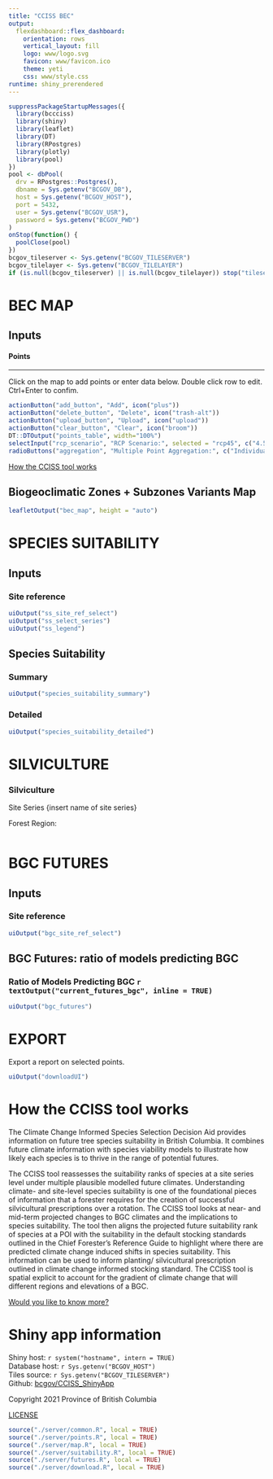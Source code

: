 ```yaml
---
title: "CCISS BEC"
output: 
  flexdashboard::flex_dashboard:
    orientation: rows
    vertical_layout: fill
    logo: www/logo.svg
    favicon: www/favicon.ico
    theme: yeti
    css: www/style.css
runtime: shiny_prerendered
---
```


```r
suppressPackageStartupMessages({
  library(bccciss)
  library(shiny)
  library(leaflet)
  library(DT)
  library(RPostgres)
  library(plotly)
  library(pool)
})
pool <- dbPool(
  drv = RPostgres::Postgres(),
  dbname = Sys.getenv("BCGOV_DB"),
  host = Sys.getenv("BCGOV_HOST"),
  port = 5432, 
  user = Sys.getenv("BCGOV_USR"),
  password = Sys.getenv("BCGOV_PWD")
)
onStop(function() {
  poolClose(pool)
})
bcgov_tileserver <- Sys.getenv("BCGOV_TILESERVER")
bcgov_tilelayer <- Sys.getenv("BCGOV_TILELAYER")
if (is.null(bcgov_tileserver) || is.null(bcgov_tilelayer)) stop("tileserver env not set")
```


BEC MAP
=====================================  

Inputs {.sidebar data-width=450}
-------------------------------------

#### Points
<hr>  
Click on the map to add points or enter data below. Double click row to edit. Ctrl+Enter to confim.

```r
actionButton("add_button", "Add", icon("plus"))
actionButton("delete_button", "Delete", icon("trash-alt"))
actionButton("upload_button", "Upload", icon("upload"))
actionButton("clear_button", "Clear", icon("broom"))
DT::DTOutput("points_table", width="100%")
selectInput("rcp_scenario", "RCP Scenario:", selected = "rcp45", c("4.5" = "rcp45", "8.5" = "rcp85"), multiple = TRUE, width = 150)
radioButtons("aggregation", "Multiple Point Aggregation:", c("Individual" = "FALSE", "Averaged by BGC Zone" = "TRUE"), inline = TRUE)
```

[How the CCISS tool works](./#section-how-the-cciss-tool-works)

Biogeoclimatic Zones + Subzones Variants Map
-------------------------------------
```r
leafletOutput("bec_map", height = "auto")

```

SPECIES SUITABILITY
=====================================     

Inputs {.sidebar data-width=200}
-------------------------------------

### Site reference

```r
uiOutput("ss_site_ref_select")
uiOutput("ss_select_series")
uiOutput("ss_legend")

```

Species Suitability {.tabset}
-------------------------------------

### Summary

```r
uiOutput("species_suitability_summary")

```

### Detailed

```r
uiOutput("species_suitability_detailed")

```
   
SILVICULTURE
=====================================     

### Silviculture

Site Series
{insert name of site series}

Forest Region:
    
```r
```


BGC FUTURES
=====================================

Inputs {.sidebar data-width=200}
-------------------------------------

### Site reference

```r
uiOutput("bgc_site_ref_select")

```

BGC Futures: ratio of models predicting BGC
-------------------------------------

### Ratio of Models Predicting BGC `r textOutput("current_futures_bgc", inline = TRUE)`

```r
uiOutput("bgc_futures")

```

EXPORT
=====================================

Export a report on selected points.
```r
uiOutput("downloadUI")
```

How the CCISS tool works {data-navmenu="ABOUT"} 
=====================================

The Climate Change Informed Species Selection Decision Aid provides information on future tree species suitability in British Columbia. It combines future climate information with species viability models to illustrate how likely each species is to thrive in the range of potential futures.  

The CCISS tool reassesses the suitability ranks of species at a site series level under multiple plausible modelled future climates. Understanding climate- and site-level species suitability is one of the foundational pieces of information that a forester requires for the creation of successful silvicultural prescriptions over a rotation. The CCISS tool looks at near- and mid-term projected changes to BGC climates and the implications to species suitability. The tool then aligns the projected future suitability rank of species at a POI with the suitability in the default stocking standards outlined in the Chief Forester’s Reference Guide to highlight where there are predicted climate change induced shifts in species suitability. This information can be used to inform planting/ silvicultural prescription outlined in climate change informed stocking standard. The CCISS tool is spatial explicit to account for the gradient of climate change that will different regions and elevations of a BGC.  
  
[Would you like to know more?](https://www.for.gov.bc.ca/ftp/HRE/external/!publish/CCISS/CCISS_in_Stocking%20Standards.pdf)

Shiny app information {data-navmenu="ABOUT"} 
=====================================

Shiny host: `r system("hostname", intern = TRUE)`  
Database host: `r Sys.getenv("BCGOV_HOST")`  
Tiles source: `r Sys.getenv("BCGOV_TILESERVER")`  
Github: [bcgov/CCISS_ShinyApp](https://github.com/bcgov/CCISS_ShinyApp/tree/code_with_us)  
  
Copyright 2021 Province of British Columbia  
  
[LICENSE](http://www.apache.org/licenses/LICENSE-2.0)

```r
source("./server/common.R", local = TRUE)
source("./server/points.R", local = TRUE)
source("./server/map.R", local = TRUE)
source("./server/suitability.R", local = TRUE)
source("./server/futures.R", local = TRUE)
source("./server/download.R", local = TRUE)
```
